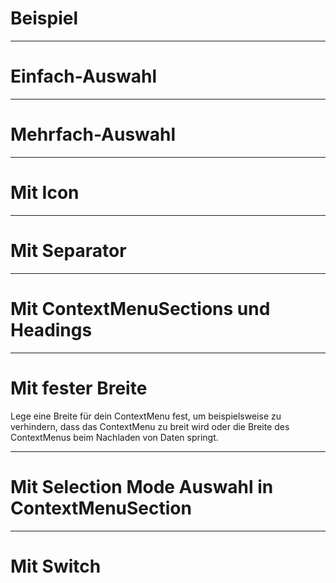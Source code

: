 # Beispiel

<LiveCodeEditor />

---

# Einfach-Auswahl

<LiveCodeEditor example="single-select" editorCollapsed />

---

# Mehrfach-Auswahl

<LiveCodeEditor example="multi-select" editorCollapsed />

---

# Mit Icon

<LiveCodeEditor example="icon" editorCollapsed />

---

# Mit Separator

<LiveCodeEditor example="separator" editorCollapsed />

---

# Mit ContextMenuSections und Headings

<LiveCodeEditor example="section" editorCollapsed />

---

# Mit fester Breite

Lege eine Breite für dein ContextMenu fest, um beispielsweise zu verhindern,
dass das ContextMenu zu breit wird oder die Breite des ContextMenus beim
Nachladen von Daten springt.

<LiveCodeEditor example="width" editorCollapsed />

---

# Mit Selection Mode Auswahl in ContextMenuSection

<LiveCodeEditor example="sectionSelectionMode" editorCollapsed />

---

# Mit Switch

<LiveCodeEditor example="switch" editorCollapsed />
